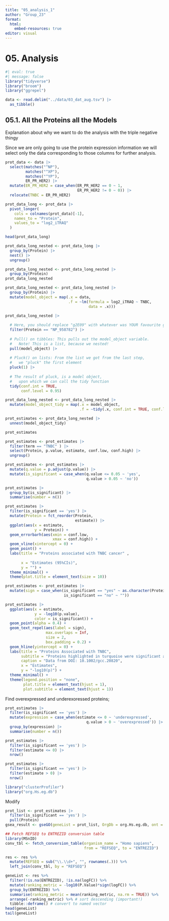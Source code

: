 ```yaml
---
title: "05_analysis_1"
author: "Group_23"
format:
  html:
    embed-resources: true
editor: visual
---
```


# 05. Analysis

```r
#| eval: true 
#| message: false
library("tidyverse")
library("broom")
library("ggrepel")
```

```r
data <- read.delim("../data/03_dat_aug.tsv") |>
  as_tibble()
```

## 05.1. All the Proteins all the Models

Explanation about why we want to do the analysis with the triple negative thingy

Since we are only going to use the protein expression information we will select only the data corresponding to those columns for further analysis.

```r
prot_data <- data |>
  select(matches("^NP"),
         matches("^XP"),
         matches("^YP"),
         ER_PR_HER2) |>
  mutate(ER_PR_HER2 = case_when(ER_PR_HER2 == 0 ~ 1,
                                ER_PR_HER2 != 0 ~ 0)) |>
  relocate(TNBC = ER_PR_HER2)
```

```r
prot_data_long <- prot_data |>
  pivot_longer(
    cols = colnames(prot_data)[-1],
    names_to = "Protein",
    values_to = "log2_iTRAQ"
  )

head(prot_data_long)
```

```r
prot_data_long_nested <- prot_data_long |> 
  group_by(Protein) |> 
  nest() |>
  ungroup()
```

```r
prot_data_long_nested <- prot_data_long_nested |>
  group_by(Protein)
prot_data_long_nested
```

```r
prot_data_long_nested <- prot_data_long_nested |>
  group_by(Protein) |>
  mutate(model_object = map(.x = data,
                            .f = ~lm(formula = log2_iTRAQ ~ TNBC,
                                     data = .x)))
```

```r
prot_data_long_nested |>
  
  # Here, you should replace "g2E09" with whatever was YOUR favourite gene!
  filter(Protein == "NP_958782") |> 
  
  # Pull() on tibbles: This pulls out the model_object variable.
  #   Note! This is a list, because we nested!
  pull(model_object) |> 
  
  # Pluck() on lists: From the list we got from the last step,
  #   we "pluck" the first element
  pluck(1) |>
  
  # The result of pluck, is a model object,
  #   upon which we can call the tidy function
  tidy(conf.int = TRUE,
       conf.level = 0.95)
```

```r
prot_data_long_nested <- prot_data_long_nested |>
  mutate(model_object_tidy = map(.x = model_object,
                                 .f = ~tidy(.x, conf.int = TRUE, conf.level = 0.95)))
```

```r
prot_estimates <- prot_data_long_nested |>
  unnest(model_object_tidy)

prot_estimates
```

```r
prot_estimates <- prot_estimates |>
  filter(term == "TNBC" ) |>
  select(Protein, p.value, estimate, conf.low, conf.high) |>
  ungroup()
```

```r
prot_estimates <- prot_estimates |>
  mutate(q.value = p.adjust(p.value)) |>
  mutate(is_significant = case_when(q.value <= 0.05 ~ 'yes',
                                    q.value > 0.05 ~ 'no'))
```

```r
prot_estimates |>
  group_by(is_significant) |>
  summarise(number = n())
```

```r
prot_estimates |>
  filter(is_significant == 'yes') |>
  mutate(Protein = fct_reorder(Protein, 
                               estimate)) |>
  ggplot(aes(x = estimate, 
             y = Protein)) +
  geom_errorbarh(aes(xmin = conf.low, 
                     xmax = conf.high)) +
  geom_vline(xintercept = 0) +
  geom_point() +
  labs(title = "Proteins associated with TNBC cancer" ,
       
       x = "Estimates (95%CIs)", 
       y = "") +
  theme_minimal() +
  theme(plot.title = element_text(size = 10))
```

```r
prot_estimates <- prot_estimates |>
  mutate(sign = case_when(is_significant == "yes" ~ as.character(Protein),
                          is_significant == "no" ~ ""))
```

```r
prot_estimates |>
  ggplot(aes(x = estimate,
             y = -log10(p.value),
             color = is_significant)) +
  geom_point(alpha = 0.4) +
  geom_text_repel(aes(label = sign),
                  max.overlaps = Inf,
                  size = 2,
                  box.padding = 0.2) +
  geom_hline(yintercept = 0) +
  labs(title = "Proteins Associated with TNBC",
       subtitle = "Proteins highlighted in turquoise were significant after multiple test correction",
       caption = "Data from DOI: 10.1002/gcc.20820",
       x = "Estimates", 
       y = "-log10(p)") +
  theme_minimal() +
  theme(legend.position = "none",
        plot.title = element_text(hjust = 1),
        plot.subtitle = element_text(hjust = 1)) 
```

Find overexpressed and underexoressed proteins;

```r
prot_estimates |>
  filter(is_significant == 'yes') |>
  mutate(expression = case_when(estimate <= 0 ~ 'underexpressed',
                                    q.value > 0 ~ 'overexpressed')) |>
  group_by(expression) |>
  summarise(number = n())
```

```r
prot_estimates |>
  filter(is_significant == 'yes') |>
  filter(estimate <= 0) |>
  nrow()
```

```r
prot_estimates |>
  filter(is_significant == 'yes') |>
  filter(estimate > 0) |>
  nrow()
```

```r
library("clusterProfiler")
library("org.Hs.eg.db")
```

Modify

```r
prot_list <- prot_estimates |>
  filter(is_significant == 'yes') |>
  pull(Protein)
gsea_result <- gseGO(geneList = prot_list, OrgDb = org.Hs.eg.db, ont = "BP", nPerm = 1000, pvalueCutoff = 0.05, keyType = "REFSEQ")
```

```r
## Fetch REFSEQ to ENTREZID conversion table
library(MSnID)
conv_tbl <- fetch_conversion_table(organism_name = "Homo sapiens", 
                                   from = "REFSEQ", to = "ENTREZID")
```

```r
res <- res %>% 
  mutate(REFSEQ = sub("\\.\\d+", "", rownames(.))) %>% 
  left_join(conv_tbl, by = "REFSEQ")
```

```r
geneList <- res %>%
  filter(!is.na(ENTREZID), !is.na(logFC)) %>% 
  mutate(ranking_metric = -log10(P.Value)*sign(logFC)) %>% 
  group_by(ENTREZID) %>% 
  summarise(ranking_metric = mean(ranking_metric, na.rm = TRUE)) %>% 
  arrange(-ranking_metric) %>% # sort descending (important!)
  tibble::deframe() # convert to named vector
head(geneList)
tail(geneList)
```
